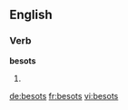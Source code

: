 ==English==

===Verb===
'''besots'''

# {{third-person singular of|besot}}

[[de:besots]]
[[fr:besots]]
[[vi:besots]]